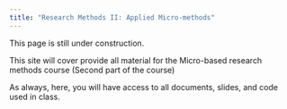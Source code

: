 ```yaml
---
title: "Research Methods II: Applied Micro-methods"
---
```


This page is still under construction.

This site will cover provide all material for the Micro-based research methods course (Second part of the course)

As always, here, you will have access to all documents, slides, and code used in class.



